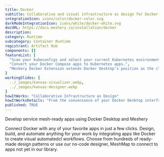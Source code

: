 ---
title: Docker
subtitle: Collaborative and visual infrastructure as design for Docker
integrationIcon: icons/color/docker-color.svg
darkModeIntegrationIcon: icons/white/docker-white.svg
docURL: https://docs.meshery.io/installation/docker 
description: 
category: Runtime
subcategory: Container Runtime
registrant: Artifact Hub
components: []
featureList: [
  "Scan your kubeconfigs and select your current Kubernetes environment. Switch from one environment to another one.",
  "Convert your Docker Compose apps to Kubernetes apps.",
  "Meshery Docker Extension extends Docker Desktop’s position as the cloud native developer’s go-to Kubernetes environment with easy access to the next layer of cloud native infrastructure: service meshes."
]
workingSlides: [
  ../_images/kanvas-visualizer.webp,
  ../_images/kanvas-designer.webp
]
howItWorks: "Collaborative Infrastructure as Design"
howItWorksDetails: "From the convenience of your Docker Desktop interface, connect Meshery with your Kubernetes cluster. Watch as MeshSync discovers all of your Kuberentes clusters. Visually design your Docker-based infrastructure. Choose from hundreds of ready-made design patterns using Meshery Catalog. Use our no-code designer, MeshMap, to collaboratively design and operate your infra."
published: TRUE
---
<p>
Develop service mesh-ready apps using Docker Desktop and Meshery
</p>
<p>
    Connect Docker with any of your favorite apps in just a few
    clicks. Design, build, and automate anything for your work by
    integrating apps like Docker to create visual automatedcl
    workflows. Choose from hundreds of ready-made design patterns or use
    our no-code designer, MeshMap to connect to apps not yet in our
    library.
</p>
